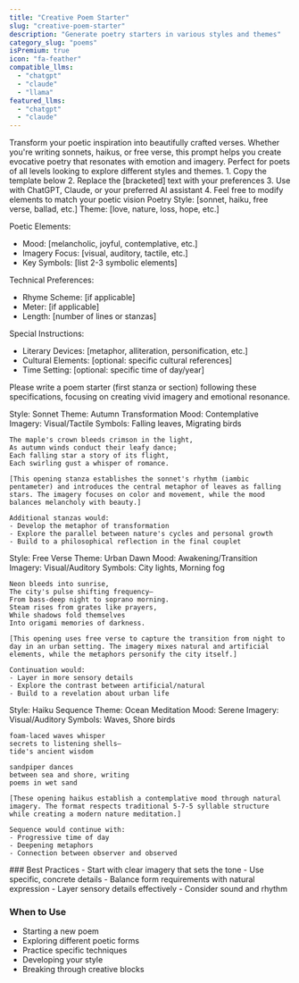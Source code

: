 ```yaml
---
title: "Creative Poem Starter"
slug: "creative-poem-starter"
description: "Generate poetry starters in various styles and themes"
category_slug: "poems"
isPremium: true
icon: "fa-feather"
compatible_llms:
  - "chatgpt"
  - "claude"
  - "llama"
featured_llms:
  - "chatgpt"
  - "claude"
---
```


<PromptDescription>
  Transform your poetic inspiration into beautifully crafted verses. Whether you're writing sonnets, haikus, or free verse, this prompt helps you create evocative poetry that resonates with emotion and imagery. Perfect for poets of all levels looking to explore different styles and themes.
</PromptDescription>

<PromptInstructions>
  1. Copy the template below
  2. Replace the [bracketed] text with your preferences
  3. Use with ChatGPT, Claude, or your preferred AI assistant
  4. Feel free to modify elements to match your poetic vision
</PromptInstructions>

<PromptTemplate>
Poetry Style: [sonnet, haiku, free verse, ballad, etc.]
Theme: [love, nature, loss, hope, etc.]

Poetic Elements:
- Mood: [melancholic, joyful, contemplative, etc.]
- Imagery Focus: [visual, auditory, tactile, etc.]
- Key Symbols: [list 2-3 symbolic elements]

Technical Preferences:
- Rhyme Scheme: [if applicable]
- Meter: [if applicable]
- Length: [number of lines or stanzas]

Special Instructions:
- Literary Devices: [metaphor, alliteration, personification, etc.]
- Cultural Elements: [optional: specific cultural references]
- Time Setting: [optional: specific time of day/year]

Please write a poem starter (first stanza or section) following these specifications, focusing on creating vivid imagery and emotional resonance.
</PromptTemplate>

<LlmSampleTabs>
  <LlmSample slug="chatgpt" color="#10a37f">
    Style: Sonnet
    Theme: Autumn Transformation
    Mood: Contemplative
    Imagery: Visual/Tactile
    Symbols: Falling leaves, Migrating birds

    The maple's crown bleeds crimson in the light,
    As autumn winds conduct their leafy dance;
    Each falling star a story of its flight,
    Each swirling gust a whisper of romance.
    
    [This opening stanza establishes the sonnet's rhythm (iambic pentameter) and introduces the central metaphor of leaves as falling stars. The imagery focuses on color and movement, while the mood balances melancholy with beauty.]

    Additional stanzas would:
    - Develop the metaphor of transformation
    - Explore the parallel between nature's cycles and personal growth
    - Build to a philosophical reflection in the final couplet
  </LlmSample>
  
  <LlmSample slug="claude" color="#8e44ef">
    Style: Free Verse
    Theme: Urban Dawn
    Mood: Awakening/Transition
    Imagery: Visual/Auditory
    Symbols: City lights, Morning fog

    Neon bleeds into sunrise,
    The city's pulse shifting frequency—
    From bass-deep night to soprano morning.
    Steam rises from grates like prayers,
    While shadows fold themselves
    Into origami memories of darkness.
    
    [This opening uses free verse to capture the transition from night to day in an urban setting. The imagery mixes natural and artificial elements, while the metaphors personify the city itself.]

    Continuation would:
    - Layer in more sensory details
    - Explore the contrast between artificial/natural
    - Build to a revelation about urban life
  </LlmSample>
  
  <LlmSample slug="llama" color="#4f46e5">
    Style: Haiku Sequence
    Theme: Ocean Meditation
    Mood: Serene
    Imagery: Visual/Auditory
    Symbols: Waves, Shore birds

    foam-laced waves whisper
    secrets to listening shells—
    tide's ancient wisdom

    sandpiper dances
    between sea and shore, writing
    poems in wet sand
    
    [These opening haikus establish a contemplative mood through natural imagery. The format respects traditional 5-7-5 syllable structure while creating a modern nature meditation.]

    Sequence would continue with:
    - Progressive time of day
    - Deepening metaphors
    - Connection between observer and observed
  </LlmSample>
</LlmSampleTabs>

<PromptTips>
  ### Best Practices
  - Start with clear imagery that sets the tone
  - Use specific, concrete details
  - Balance form requirements with natural expression
  - Layer sensory details effectively
  - Consider sound and rhythm

  ### When to Use
  - Starting a new poem
  - Exploring different poetic forms
  - Practice specific techniques
  - Developing your style
  - Breaking through creative blocks
</PromptTips>
